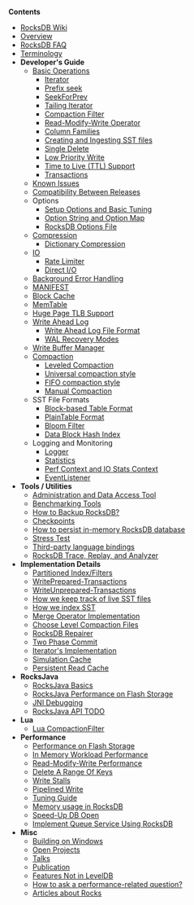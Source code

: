 '''Contents'''
* [[Home | RocksDB Wiki]]
* [[RocksDB-Basics | Overview]]
* [[RocksDB FAQ | RocksDB FAQ]]
* [[Terminology|Terminology]]
* '''Developer's Guide''' 
** [[Basic-Operations | Basic Operations]]
*** [[Iterator | Iterator]]
*** [[Prefix-Seek-API-Changes | Prefix seek]]
*** [[SeekForPrev | SeekForPrev]]
*** [[Tailing-Iterator | Tailing Iterator]]
*** [[Compaction-Filter | Compaction Filter]]
*** [[Merge-Operator | Read-Modify-Write Operator]]
*** [[Column-Families | Column Families]]
*** [[Creating-and-Ingesting-SST-files | Creating and Ingesting SST files]]
*** [[Single-Delete | Single Delete]]
*** [[Low Priority Write]]
*** [[Time-to-Live | Time to Live (TTL) Support]]
*** [[Transactions | Transactions]]
** [[Known-Issues | Known Issues]]
** [[RocksDB Compatibility Between Different Releases|Compatibility Between Releases]]
** Options
*** [[Setup Options and Basic Tuning | Setup Options and Basic Tuning]]
*** [[Option-String-and-Option-Map | Option String and Option Map]]
*** [[RocksDB-Options-File | RocksDB Options File]]
** [[Compression]]
*** [[Dictionary-Compression | Dictionary Compression]]
** [[IO]]
*** [[Rate-Limiter | Rate Limiter]]
*** [[Direct-IO | Direct I/O]]
** [[Background Error Handling]]
** [[MANIFEST | MANIFEST]]
** [[Block-Cache | Block Cache]]
** [[MemTable | MemTable]]
** [[Allocating-Some-Indexes-and-Bloom-Filters-using-Huge-Page-TLB | Huge Page TLB Support]]
** [[Write Ahead Log]]
*** [[Write Ahead Log File Format | Write Ahead Log File Format]]
*** [[WAL Recovery Modes | WAL Recovery Modes]]
** [[Write-Buffer-Manager | Write Buffer Manager]]
** [[Compaction | Compaction]]
*** [[Leveled Compaction]]
*** [[Universal-Compaction | Universal compaction style]]
*** [[FIFO-compaction-style | FIFO compaction style]]
*** [[Manual Compaction]]
** SST File Formats
*** [[Rocksdb-BlockBasedTable-Format | Block-based Table Format]]
*** [[PlainTable-Format | PlainTable Format]]
*** [[Rocksdb-Bloom-Filter | Bloom Filter]]
*** [[Data-Block-Hash-Index | Data Block Hash Index]]
** Logging and Monitoring
*** [[Logger | Logger]]
*** [[Statistics | Statistics]]
*** [[Perf-Context-and-IO-Stats-Context | Perf Context and IO Stats Context]]
*** [[EventListener | EventListener]]
* '''Tools / Utilities'''
** [[Administration-and-Data-Access-Tool | Administration and Data Access Tool]]
** [[Benchmarking-Tools | Benchmarking Tools]]
** [https://github.com/facebook/rocksdb/wiki/How-to-backup-RocksDB%3F How to Backup RocksDB?] <!-- note this link must use an external link format bec MediaWiki markup doesn't support special characters in its native namespace -->
** [[Checkpoints | Checkpoints]]
** [https://github.com/facebook/rocksdb/wiki/How-to-persist-in-memory-RocksDB-database%3F How to persist in-memory RocksDB database] <!-- note this link must use an external link format bec MediaWiki markup doesn't support special characters in its native namespace -->
** [https://github.com/facebook/rocksdb/wiki/Stress-test Stress Test] <!-- note this link must use an external link format bec MediaWiki markup doesn't support special characters in its native namespace -->
** [[Third-party-language-bindings | Third-party language bindings]]
** [[RocksDB-Trace,-Replay,-and-Analyzer | RocksDB Trace, Replay, and Analyzer]]
* '''Implementation Details'''
** [[Partitioned-Index-Filters | Partitioned Index/Filters]]
** [[WritePrepared Transactions | WritePrepared-Transactions]]
** [[WriteUnprepared Transactions | WriteUnprepared-Transactions]]
** [[How-we-keep-track-of-live-SST-files | How we keep track of live SST files]]
** [[Indexing-SST-Files-for-Better-Lookup-Performance | How we index SST]]
** [[Merge-Operator-Implementation | Merge Operator Implementation]]
** [[Choose-Level-Compaction-Files | Choose Level Compaction Files]]
** [[RocksDB Repairer | RocksDB Repairer]]
** [[Two-Phase-Commit-Implementation | Two Phase Commit]]
** [[Iterator-Implementation | Iterator's Implementation]]
** [[Simulation-Cache | Simulation Cache]]
** [[Persistent Read Cache | Persistent Read Cache]]
* '''RocksJava'''
** [[RocksJava-Basics | RocksJava Basics]]
** [[RocksJava-Performance-on-Flash-Storage | RocksJava Performance on Flash Storage]]
** [[JNI-Debugging | JNI Debugging]]
** [[RocksJava-API-TODO | RocksJava API TODO]]
* '''Lua'''
** [[Lua CompactionFilter | Lua CompactionFilter]]
* '''Performance'''
** [[Performance-Benchmarks | Performance on Flash Storage]]
** [[RocksDB-In-Memory-Workload-Performance-Benchmarks | In Memory Workload Performance]]
** [[Read-Modify-Write-Benchmarks | Read-Modify-Write Performance]]
** [[Delete-A-Range-Of-Keys | Delete A Range Of Keys]]
** [[Write-Stalls | Write Stalls]]
** [[Pipelined-Write | Pipelined Write]]
** [[RocksDB-Tuning-Guide | Tuning Guide]]
** [[Memory-usage-in-RocksDB | Memory usage in RocksDB]]
** [[Speed-Up DB Open]]
** [[Implement-Queue-Service-Using-RocksDB | Implement Queue Service Using RocksDB]]
* '''Misc'''
** [[Building-on-Windows | Building on Windows]]
** [[Open-Projects | Open Projects]]
** [[ Talks | Talks ]]
** [[ Publication | Publication ]]
** [[Features-Not-in-LevelDB |Features Not in LevelDB]]
** [[How-to-ask-a-performance-related-question|How to ask a performance-related question?]]
** [[ Articles-about-Rocks | Articles about Rocks]]